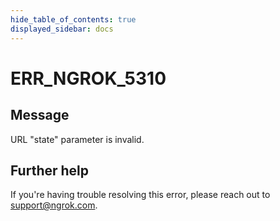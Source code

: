 ```yaml
---
hide_table_of_contents: true
displayed_sidebar: docs
---
```



# ERR_NGROK_5310

## Message

URL "state" parameter is invalid.

<ErrorDetails error="err_ngrok_5310" />

## Further help

If you're having trouble resolving this error, please reach out to [support@ngrok.com](mailto:support@ngrok.com?subject=Help%20with%20ERR_NGROK_5310).
